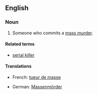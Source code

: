 ==English==
{{wikipedia|Mass murder}}
===Noun===
{{en-noun|sg=[[mass]] [[murderer]]}}

# Someone who commits a [[mass murder]].

====Related terms====
* [[serial killer]]

====Translations====
{{trans-top|someone who commits a mass murder}}
*French: [[tueur de masse]] {{m}}
{{trans-mid}}
*German: [[Massenmörder]] {{m}}
{{trans-bottom}}
